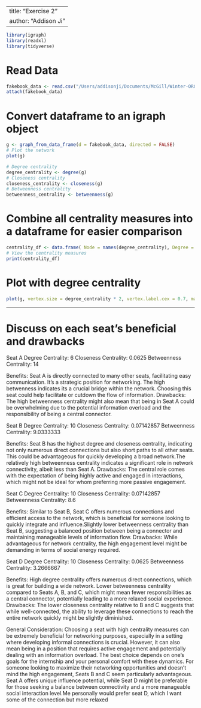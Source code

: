 
---
title: "Exercise 2"
author: "Addison Ji"
---

```r
library(igraph) 
library(readxl)
library(tidyverse)
```

# Read Data
```r
fakebook_data <- read.csv("/Users/addisonji/Documents/McGill/Winter-ORGB-672-Org_Network_Analysis/2024-ona-assignments/Exercise_2/data_fakebook.csv") 
attach(fakebook_data)
```
# Convert dataframe to an igraph object
```r
g <- graph_from_data_frame(d = fakebook_data, directed = FALSE)
# Plot the network
plot(g)
```
```r
# Degree centrality
degree_centrality <- degree(g)
# Closeness centrality
closeness_centrality <- closeness(g)
# Betweenness centrality
betweenness_centrality <- betweenness(g)
```
# Combine all centrality measures into a dataframe for easier comparison
```r
centrality_df <- data.frame( Node = names(degree_centrality), Degree = degree_centrality, Closeness = closeness_centrality, Betweenness = betweenness_centrality )
# View the centrality measures
print(centrality_df)
```
# Plot with degree centrality
```r
plot(g, vertex.size = degree_centrality * 2, vertex.label.cex = 0.7, main = "Bus Network with Degree Centrality")
```

---
# Discuss on each seat's beneficial and drawbacks
Seat A
Degree Centrality: 6
Closeness Centrality: 0.0625
Betweenness Centrality: 14

Benefits:
Seat A is directly connected to many other seats, facilitating easy communication. It's a strategic position for networking.
The high betwenness indicates its a crucial bridge within the network. Choosing this seat could help facilitate or cutdown the flow of information.
Drawbacks:
The high betweenness centrality might also mean that being in Seat A could be overwhelming due to the potential information overload and the responsibility of being a central connector.


Seat B
Degree Centrality: 10
Closeness Centrality: 0.07142857
Betweenness Centrality: 9.0333333

Benefits:
Seat B has the highest degree and closeness centrality, indicating not only numerous direct connections but also short paths to all other seats. This could be advantageous for quickly developing a broad network.The relatively high betweenness centrality indicates a significant role in network connectivity, albeit less than Seat A.
Drawbacks:
The central role comes with the expectation of being highly active and engaged in interactions, which might not be ideal for whom preferring more passive engagement.


Seat C
Degree Centrality: 10
Closeness Centrality: 0.07142857
Betweenness Centrality: 8.6

Benefits:
Similar to Seat B, Seat C offers numerous connections and efficient access to the network, which is beneficial for someone looking to quickly integrate and influence.Slightly lower betweenness centrality than Seat B, suggesting a balanced position between being a connector and maintaining manageable levels of information flow.
Drawbacks:
While advantageous for network centrality, the high engagement level might be demanding in terms of social energy required.


Seat D
Degree Centrality: 10
Closeness Centrality: 0.0625
Betweenness Centrality: 3.2666667

Benefits:
High degree centrality offers numerous direct connections, which is great for building a wide network. Lower betweenness centrality compared to Seats A, B, and C, which might mean fewer responsibilities as a central connector, potentially leading to a more relaxed social experience.
Drawbacks:
The lower closeness centrality relative to B and C suggests that while well-connected, the ability to leverage these connections to reach the entire network quickly might be slightly diminished.

General Consideration:
Choosing a seat with high centrality measures can be extremely beneficial for networking purposes, especially in a setting where developing informal connections is crucial. However, it can also mean being in a position that requires active engagement and potentially dealing with an information overload. The best choice depends on one's goals for the internship and your personal comfort with these dynamics. For someone looking to maximize their networking opportunities and doesn't mind the high engagement, Seats B and C seem particularly advantageous. Seat A offers unique influence potential, while Seat D might be preferable for those seeking a balance between connectivity and a more manageable social interaction level.Me personally would prefer seat D, which I want some of the connection but more relaxed

